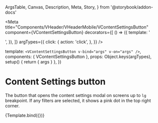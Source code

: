   ArgsTable,
  Canvas,
  Description,
  Meta,
  Story,
} from '@storybook/addon-docs'

<Meta
  title="Components/VHeader/VHeaderMobile/VContentSettingsButton"
  component={VContentSettingsButton}
  decorators={[
    () => ({
      template: '<div class="bg-dark-charcoal-20 p-10"><story /></div>',
    }),
  ]}
  argTypes={{
    click: {
      action: 'click',
    },
  }}
/>

  template: `<VContentSettingsButton v-bind="args" v-on="args" />`,
  components: { VContentSettingsButton },
  props: Object.keys(argTypes),
  setup() {
    return { args }
  },
})

# Content Settings button

<Description of={VContentSettingsButton} />

<ArgsTable of={VContentSettingsButton} />

The button that opens the content settings modal on screens up to `lg` breakpoint.
If any filters are selected, it shows a pink dot in the top right corner.

<Canvas>
  <Story name="Default">{Template.bind({})}</Story>
</Canvas>
